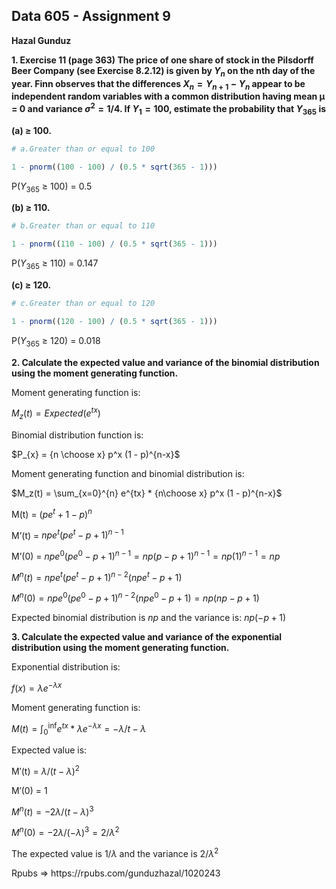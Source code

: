 
## Data 605 - Assignment 9

**Hazal Gunduz**

**1. Exercise 11 (page 363) The price of one share of stock in the Pilsdorff Beer Company (see Exercise 8.2.12) is given by $Y_{n}$ on the nth day of the year. Finn observes that the differences $X_{n} = Y_{n+1} - Y_{n}$ appear to be independent random variables with a common distribution having mean µ = 0 and variance $σ^2 = 1/4$. If $Y_{1} = 100$, estimate the probability that $Y_{365}$ is **

**(a) ≥ 100.**

```r
# a.Greater than or equal to 100

1 - pnorm((100 - 100) / (0.5 * sqrt(365 - 1)))
```

P($Y_{365}$ ≥ 100) = 0.5

**(b) ≥ 110.**

```r
# b.Greater than or equal to 110

1 - pnorm((110 - 100) / (0.5 * sqrt(365 - 1)))
```

P($Y_{365}$ ≥ 110) = 0.147

**(c) ≥ 120.**

```r
# c.Greater than or equal to 120

1 - pnorm((120 - 100) / (0.5 * sqrt(365 - 1)))
```

P($Y_{365}$ ≥ 120) = 0.018

**2. Calculate the expected value and variance of the binomial distribution using the moment generating function.**

Moment generating function is:

$M_z(t) = Expected(e^{tx})$

Binomial distribution function is:

$P_{x} = {n \choose x} p^x (1 - p)^{n-x}$

Moment generating function and binomial distribution is:

$M_z(t) = \sum_{x=0}^{n} e^{tx} * {n\choose x} p^x (1 - p)^{n-x}$

M(t) = $(pe^{t} + 1 - p)^n$

M’(t) = $npe^{t}(pe^{t} - p + 1)^{n-1}$

M’(0) = $npe^0(pe^0 - p + 1)^{n-1} = np(p - p + 1)^{n-1} = np(1)^{n-1} = np$

$M^n(t) = npe^t(pe^t - p + 1)^{n-2}(npe^t - p + 1)$

$M^n(0) = npe^0(pe^0 - p + 1)^{n-2}(npe^0 - p + 1) = np(np - p + 1)$

Expected binomial distribution is $np$ and the variance is: $np(− p + 1)$

**3. Calculate the expected value and variance of the exponential distribution using the moment generating function.**

Exponential distribution is: 

$f(x) = λe^{-λx}$

Moment generating function is: 

$M(t) = \int_{0}^{\inf} e^{tx} * λe^{-λx} = - λ / t - λ$

Expected value is:

M′(t) =  $λ / (t -  λ)^2$

M′(0) = 1

$M^n(t) = - 2λ / (t - λ)^3$

$M^n(0) = - 2λ / (- λ)^3 = 2 / λ^2$

The expected value is $1 / λ$ and the variance is $2 / λ^2$

Rpubs =>  https://rpubs.com/gunduzhazal/1020243


